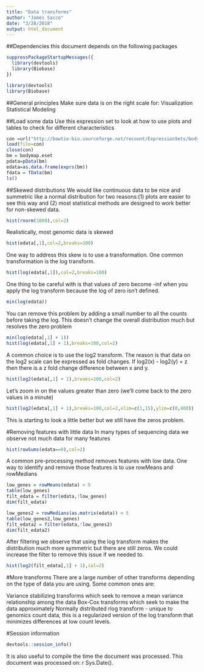 ```yaml
---
title: "Data transforms"
author: "James Sacco"
date: "3/28/2018"
output: html_document
---
```

##Dependencies
this document depends on the following packages

```r
suppressPackageStartupMessages({
  library(devtools)
  library(Biobase)
})
```

```r
library(devtools)
library(Biobase)
```
##General principles
Make sure data is on the right scale for:
Visualization
Statistical Modeling

##Load some data
Use this expression set to look at how to use plots and tables to check for different characteristics
```r
con =url("http://bowtie-bio.sourceforge.net/recount/ExpressionSets/bodymap_eset.RData")
load(file=con)
close(con)
bm = bodymap.eset
pdata=pData(bm)
edata=as.data.frame(exprs(bm))
fdata = fData(bm)
ls()
```
##Skewed distributions
We would like continuous data to be nice and summetric like a normal distribution for two reasons:(1) plots are easier to see this way and (2) most statistical methods are designed to work better for non-skewed data.
```r
hist(rnorm(1000),col=2)
```
Realistically, most genomic data is skewed
```r
hist(edata[,1],col=2,breaks=100)
```
One way to address this skew is to use a transformation. One common transformation is the log transform.
```r
hist(log(edata[,1]),col=2,breaks=100)
```
One thing to be careful with is that values of zero become -inf when you apply the log transform because the log of zero isn't defined.
```r
min(log(edata))
```
You can remove this problem by adding a small number to all the counts before taking the log. This doesn't change the overall distribution much but resolves the zero problem
```r
min(log(edata[,1] + 1))
hist(log(edata[,1] + 1),breaks=100,col=2)
```
A common choice is to use the log2 transform. The reason is that data on the log2 scale can be expressed as fold changes. If log2(x) - log2(y) = z then there is a z fold change difference between x and y.
```r
hist(log2(edata[,1] + 1),breaks=100,col=2)
```

Let's zoom in on the values greater than zero (we'll come back to the zero values in a minute)
```r
hist(log2(edata[,1] + 1),breaks=100,col=2,xlim=c(1,15),ylim=c(0,400))
```

This is starting to look a little better but we still have the zeros problem.

#Removing features with little data
In many types of sequencing data we observe not much data for many features
```r
hist(rowSums(edata==0),col=2)
```
A common pre-processing method removes features with low data. One way to identify and remove those features is to use rowMeans and rowMedians
```r
low_genes = rowMeans(edata) < 5
table(low_genes)
filt_edata = filter(edata,!low_genes)
dim(filt_edata)

low_genes2 = rowMedians(as.matrix(edata)) < 5
table(low_genes2,low_genes)
filt_edata2 = filter(edata,!low_genes2)
dim(filt_edata2)
```

After filtering we observe that using the log transform makes the distribution much more symmetric but there are still zeros. We could increase the filter to remove this issue if we needed to.

```r
hist(log2(filt_edata[,1] + 1),col=2)
```

#More transforms
There are a large number of other transforms depending on the type of data you are using. Some common ones are:

Variance stabilizing transforms which seek to remove a mean variance relationship among the data
Box-Cox transforms which seek to make the data approximately Normally distributed
rlog transform - unique to genomics count data, this is a regularized version of the log transform that minimizes differences at low count levels.

#Session information
```r
devtools::session_info()
```
It is also useful to compile the time the document was processed. This document was processed on: r Sys.Date().



